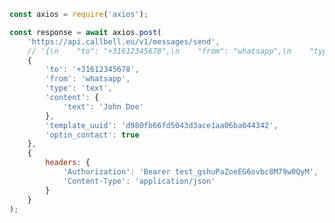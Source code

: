 ```js
const axios = require('axios');

const response = await axios.post(
    'https://api.callbell.eu/v1/messages/send',
    // '{\n    "to": "+31612345678",\n    "from": "whatsapp",\n    "type": "text",\n    "content": {\n      "text": "John Doe"\n    },\n    "template_uuid": "d980fb66fd5043d3ace1aa06ba044342",\n    "optin_contact": true\n  }',
    {
        'to': '+31612345678',
        'from': 'whatsapp',
        'type': 'text',
        'content': {
            'text': 'John Doe'
        },
        'template_uuid': 'd980fb66fd5043d3ace1aa06ba044342',
        'optin_contact': true
    },
    {
        headers: {
            'Authorization': 'Bearer test_gshuPaZoeEG6ovbc8M79w0QyM',
            'Content-Type': 'application/json'
        }
    }
);

```